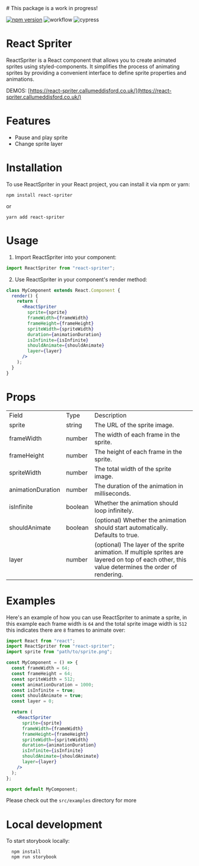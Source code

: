 
<Meta title="Introduction" />
# This package is a work in progress!

[![npm version](https://badge.fury.io/js/react-spriter.svg)](https://badge.fury.io/js/react-spriter)
![workflow](https://github.com/CallumEddisford/react-spriter/actions/workflows/npm-publish.yml/badge.svg)
![cypress](https://github.com/CallumEddisford/react-spriter/actions/workflows/test.yml/badge.svg)

# React Spriter
ReactSpriter is a React component that allows you to create animated sprites using styled-components. It simplifies the process of animating sprites by providing a convenient interface to define sprite properties and animations.

DEMOS: [https://react-spriter.callumeddisford.co.uk/](https://react-spriter.callumeddisford.co.uk/)

# Features
- Pause and play sprite
- Change sprite layer

# Installation
To use ReactSpriter in your React project, you can install it via npm or yarn:

```shell
npm install react-spriter
```

or

```shell
yarn add react-spriter
```

# Usage
1. Import ReactSpriter into your component:
```jsx
import ReactSpriter from "react-spriter";
```
2. Use ReactSpriter in your component's render method:
```jsx
class MyComponent extends React.Component {
  render() {
    return (
      <ReactSpriter
        sprite={sprite}
        frameWidth={frameWidth}
        frameHeight={frameHeight}
        spriteWidth={spriteWidth}
        duration={animationDuration}
        isInfinite={isInfinite}
        shouldAnimate={shouldAnimate}
        layer={layer}
      />
    );
  }
}
```

# Props
<table>
    <tr>
        <td>Field</td>
        <td>Type</td>
        <td>Description</td>
    </tr>
    <tr>
        <td>sprite</td>
        <td>string</td>
        <td>The URL of the sprite image.</td>
    </tr>
    <tr>
        <td>frameWidth</td>
        <td>number</td>
        <td>The width of each frame in the sprite.</td>
    </tr>
    <tr>
        <td>frameHeight</td>
        <td>number</td>
        <td>The height of each frame in the sprite.</td>
    </tr>
    <tr>
        <td>spriteWidth</td>
        <td>number</td>
        <td>The total width of the sprite image.</td>
    </tr>
    <tr>
        <td>animationDuration</td>
        <td>number</td>
        <td>The duration of the animation in milliseconds.</td>
    </tr>
    <tr>
        <td>isInfinite</td>
        <td>boolean</td>
        <td>Whether the animation should loop infinitely.</td>
    </tr>
    <tr>
        <td>shouldAnimate</td>
        <td>boolean</td>
        <td>(optional) Whether the animation should start automatically. Defaults to true.</td>
    </tr>
    <tr>
        <td>layer</td>
        <td>number</td>
        <td>(optional) The layer of the sprite animation. If multiple sprites are layered on top of each other, this value determines the order of rendering.</td>
    </tr>
</table>

# Examples
Here's an example of how you can use ReactSpriter to animate a sprite, in this example each frame width is `64` and the total sprite image width is `512` this indicates there are `8` frames to animate over:

```jsx
import React from "react";
import ReactSpriter from "react-spriter";
import sprite from "path/to/sprite.png";

const MyComponent = () => {
  const frameWidth = 64;
  const frameHeight = 64;
  const spriteWidth = 512;
  const animationDuration = 1000;
  const isInfinite = true;
  const shouldAnimate = true;
  const layer = 0;

  return (
    <ReactSpriter
      sprite={sprite}
      frameWidth={frameWidth}
      frameHeight={frameHeight}
      spriteWidth={spriteWidth}
      duration={animationDuration}
      isInfinite={isInfinite}
      shouldAnimate={shouldAnimate}
      layer={layer}
    />
  );
};

export default MyComponent;
```

Please check out the `src/examples` directory for more

# Local development
To start storybook locally:

```shell
  npm install
  npm run storybook
```
